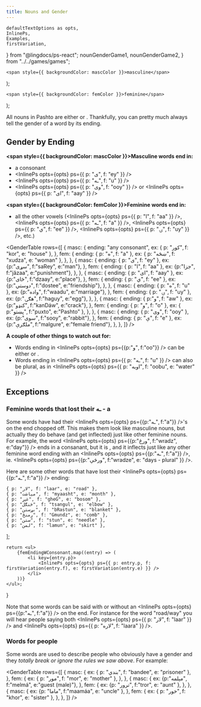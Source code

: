 ```yaml
---
title: Nouns and Gender
---
```


    defaultTextOptions as opts,
    InlinePs,
    Examples,
    firstVariation,
} from "@lingdocs/ps-react";
    nounGenderGame1,
    nounGenderGame2,
} from "../../games/games";

    <span style={{ backgroundColor: mascColor }}>masculine</span>
);

    <span style={{ backgroundColor: femColor }}>feminine</span>
);

All nouns in Pashto are either <Masc /> or <Fem />. Thankfully, you can pretty much always tell the gender of a word by its ending.

## Gender by Ending

**<span style={{ backgroundColor: mascColor }}>Masculine</span> words end in:**

 - a consonant
 - <InlinePs opts={opts} ps={{ p: "ی", f: "ey" }} />
 - <InlinePs opts={opts} ps={{ p: "ـه", f: "u" }} />
 - <InlinePs opts={opts} ps={{ p: "وی", f: "ooy" }} /> or <InlinePs opts={opts} ps={{ p: "ای", f: "aay" }} />

**<span style={{ backgroundColor: femColor }}>Feminine</span> words end in:**

 - all the other vowels (<InlinePs opts={opts} ps={{ p: "ا", f: "aa" }} />, <InlinePs opts={opts} ps={{ p: "ـه", f: "a" }} />, <InlinePs opts={opts} ps={{ p: "ي", f: "ee" }} />, <InlinePs opts={opts} ps={{ p: "ۍ", f: "uy" }} />, etc.)

<GenderTable rows={[
    {
        masc: {
            ending: "any consonant",
            ex: { p: "کور", f: "kor", e: "house" },
        },
        fem: {
            ending: { p: "ه", f: "a" },
            ex: { p: "ښځه", f: "xudza", e: "woman" },
        },
    },
    {
        masc: {
            ending: { p: "ی", f: "ey" },
            ex: {p:"سړی", f:"saRey", e:"man"},
        }, 
        fem: {
            ending: { p: "ا", f: "aa" },
            ex: {p:"جزا", f:"jăzaa", e:"punishment"},
        },
    },
    {
        masc: {
            ending: { p: "ای", f: "aay" },
            ex: {p:"ځای", f:"dzaay", e:"place"},
        },
        fem: {
            ending: { p: "ي", f: "ee" },
            ex: {p:"دوستي", f:"dostee", e:"friendship"},
        },
    },
    {
        masc: {
            ending: { p: "ه", f: "u" },
            ex: {p:"واده", f:"waadu", e:"marriage"},
        }, 
        fem: {
            ending: { p: "ۍ", f: "uy" },
            ex: {p:"هګۍ", f:"haguy", e:"egg"},
        },
    },
    {
        masc: {
            ending: { p:"و", f: "aw" },
            ex: {p:"کنډو", f:"kanDáw", e:"crack"},
        },
        fem: { 
            ending: { p: "و", f: "o" },
            ex: { p:"پښتو", f:"puxto", e:"Pashto" },
        },
    },
    {
        masc: {
            ending: { p: "وی", f: "ooy" },
            ex: {p:"سوی", f:"sooy", e:"rabbit"},
        },
        fem: {
            ending: { p: "ې", f: "e" },
            ex: {p:"ملګرې", f:"malgure", e:"female friend"},
        },
    },
]} />

**A couple of other things to watch out for:**

- Words ending in <InlinePs opts={opts} ps={{p:"و", f:"oo"}} /> can be either <Masc /> or <Fem />.
- Words ending in <InlinePs opts={opts} ps={{ p: "ـه", f: "u" }} /> can also be <Fem /> plural, as in <InlinePs opts={opts} ps={{ p: "اوبه", f: "oobu", e: "water" }} />

<GameDisplay record={nounGenderGame1} />

## Exceptions

### Feminine words that lost their ـه - a

Some <Fem /> words have had their <InlinePs opts={opts} ps={{p:"ـه", f:"a"}} />'s on the end chopped off. This makes them look like masculine nouns, but actually they do behave (and get inflected) just like other feminine nouns. For example, the word <InlinePs opts={opts} ps={{p:"ورځ", f:"wradz", e:"day"}} /> ends in a consanant, but it is <Fem />, and it <Link to="/inflection/inflection-intro">inflects</Link> just like any other feminine word ending with an <InlinePs opts={opts} ps={{p:"ـه", f:"a"}} />, ie. <InlinePs opts={opts} ps={{p:"ورځې", f:"wradze", e: "days - plural" }} />.

Here are some other <Fem /> words that have lost their <InlinePs opts={opts} ps={{p:"ـه", f:"a"}} /> ending:

    { p: "لار", f: "laar", e: "road" },
    { p: "میاشت", f: "myaasht", e: "month" },
    { p: "غېږ", f: "gheG", e: "bosom" },
    { p: "څنګل", f: "tsangul", e: "elbow" },
    { p: "بړستن", f: "bRastun", e: "blanket" },
    { p: "ږمنځ", f: "Gmundz", e: "comb" },
    { p: "ستن", f: "stun", e: "needle" },
    { p: "لمن", f: "lamun", e: "skirt" },
];

    return <ul>
        {femEndingWConsonant.map((entry) => (
            <li key={entry.p}>
                <InlinePs opts={opts} ps={{ p: entry.p, f: firstVariation(entry.f), e: firstVariation(entry.e) }} />
            </li>
        ))}
    </ul>;
}

<IrregularFem />

Note that some words can be said with or without an <InlinePs opts={opts} ps={{p:"ـه", f:"a"}} /> on the end. For instance for the word "road/way" you will hear people saying both <InlinePs opts={opts} ps={{ p: "لار", f: "laar" }} /> and <InlinePs opts={opts} ps={{ p: "لاره", f: "laara" }} />.

### Words for people

Some words are used to describe people who obviously have a gender and they *totally break or ignore the rules we saw above*. For example:

<GenderTable rows={[
    {
        masc: {
            ex: { p: "بندي", f: "bandee", e: "prisoner" },
        },
        fem: {
            ex: { p: "مور", f: "mor", e: "mother" },
        },
    },
    {
        masc: {
            ex: {p:"مېلمه", f:"melmá", e:"guest (male)"},
        },
        fem: {
            ex: {p: "ترور", f:"tror", e: "aunt" },
        },
    },
    {
        masc: {
            ex: {p: "ماما", f:"maamáa", e: "uncle" },
        },
        fem: {
            ex: { p: "خور", f: "khor", e: "sister" },
        },
    },
]} />

<GameDisplay record={nounGenderGame2} />
